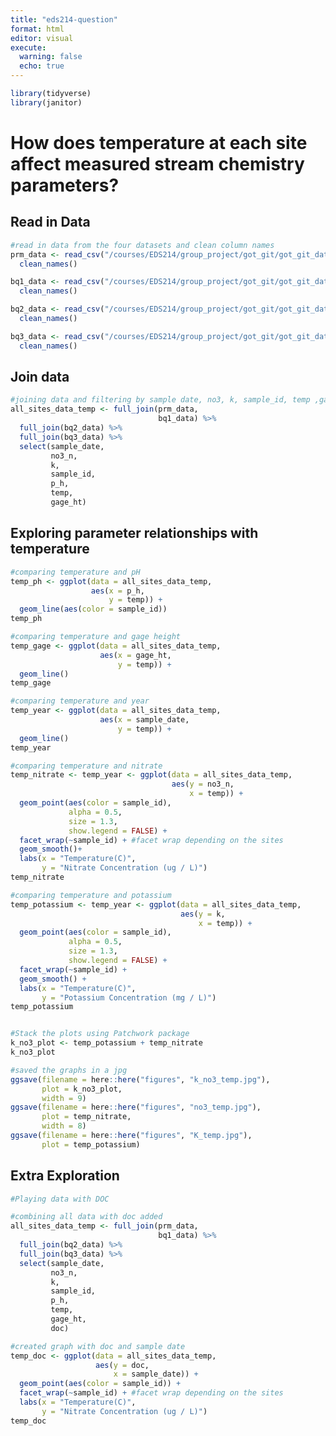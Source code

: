 ```yaml
---
title: "eds214-question"
format: html
editor: visual
execute: 
  warning: false
  echo: true
---
```


```r
library(tidyverse)
library(janitor)
```

# How does temperature at each site affect measured stream chemistry parameters?

## Read in Data

```r
#read in data from the four datasets and clean column names
prm_data <- read_csv("/courses/EDS214/group_project/got_git/got_git_data/RioMameyesPuenteRoto.csv") %>% 
  clean_names()

bq1_data <- read_csv("/courses/EDS214/group_project/got_git/got_git_data/QuebradaCuenca1-Bisley.csv") %>% 
  clean_names()

bq2_data <- read_csv("/courses/EDS214/group_project/got_git/got_git_data/QuebradaCuenca2-Bisley.csv") %>% 
  clean_names()

bq3_data <- read_csv("/courses/EDS214/group_project/got_git/got_git_data/QuebradaCuenca3-Bisley.csv") %>% 
  clean_names()
```

## Join data

```r
#joining data and filtering by sample date, no3, k, sample_id, temp ,gage_ht
all_sites_data_temp <- full_join(prm_data, 
                                 bq1_data) %>% 
  full_join(bq2_data) %>% 
  full_join(bq3_data) %>% 
  select(sample_date, 
         no3_n, 
         k, 
         sample_id, 
         p_h, 
         temp, 
         gage_ht)
```

## Exploring parameter relationships with temperature

```r
#comparing temperature and pH
temp_ph <- ggplot(data = all_sites_data_temp, 
                  aes(x = p_h, 
                      y = temp)) + 
  geom_line(aes(color = sample_id))
temp_ph

#comparing temperature and gage height
temp_gage <- ggplot(data = all_sites_data_temp, 
                    aes(x = gage_ht, 
                        y = temp)) + 
  geom_line()
temp_gage

#comparing temperature and year
temp_year <- ggplot(data = all_sites_data_temp, 
                    aes(x = sample_date, 
                        y = temp)) + 
  geom_line()
temp_year

#comparing temperature and nitrate
temp_nitrate <- temp_year <- ggplot(data = all_sites_data_temp, 
                                    aes(y = no3_n, 
                                        x = temp)) + 
  geom_point(aes(color = sample_id), 
             alpha = 0.5, 
             size = 1.3, 
             show.legend = FALSE) + 
  facet_wrap(~sample_id) + #facet wrap depending on the sites
  geom_smooth()+
  labs(x = "Temperature(C)", 
       y = "Nitrate Concentration (ug / L)")
temp_nitrate

#comparing temperature and potassium
temp_potassium <- temp_year <- ggplot(data = all_sites_data_temp, 
                                      aes(y = k, 
                                          x = temp)) + 
  geom_point(aes(color = sample_id), 
             alpha = 0.5, 
             size = 1.3, 
             show.legend = FALSE) + 
  facet_wrap(~sample_id) + 
  geom_smooth() + 
  labs(x = "Temperature(C)", 
       y = "Potassium Concentration (mg / L)")
temp_potassium


#Stack the plots using Patchwork package
k_no3_plot <- temp_potassium + temp_nitrate
k_no3_plot

#saved the graphs in a jpg
ggsave(filename = here::here("figures", "k_no3_temp.jpg"), 
       plot = k_no3_plot, 
       width = 9)
ggsave(filename = here::here("figures", "no3_temp.jpg"), 
       plot = temp_nitrate, 
       width = 8)
ggsave(filename = here::here("figures", "K_temp.jpg"), 
       plot = temp_potassium)
```

## Extra Exploration

```r
#Playing data with DOC

#combining all data with doc added
all_sites_data_temp <- full_join(prm_data, 
                                 bq1_data) %>% 
  full_join(bq2_data) %>% 
  full_join(bq3_data) %>% 
  select(sample_date, 
         no3_n, 
         k, 
         sample_id, 
         p_h, 
         temp, 
         gage_ht, 
         doc)

#created graph with doc and sample date
temp_doc <- ggplot(data = all_sites_data_temp, 
                   aes(y = doc, 
                       x = sample_date)) +
  geom_point(aes(color = sample_id)) +
  facet_wrap(~sample_id) + #facet wrap depending on the sites
  labs(x = "Temperature(C)", 
       y = "Nitrate Concentration (ug / L)")
temp_doc

```
